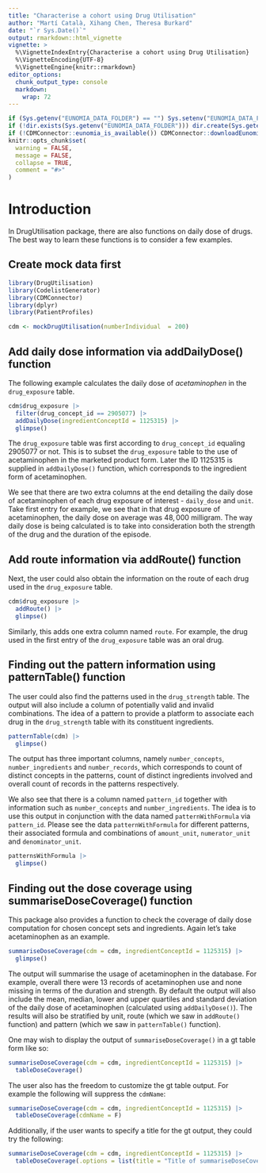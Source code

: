 ```yaml
---
title: "Characterise a cohort using Drug Utilisation"
author: "Martí Català, Xihang Chen, Theresa Burkard"
date: "`r Sys.Date()`"
output: rmarkdown::html_vignette
vignette: >
  %\VignetteIndexEntry{Characterise a cohort using Drug Utilisation}
  %\VignetteEncoding{UTF-8}
  %\VignetteEngine{knitr::rmarkdown}
editor_options: 
  chunk_output_type: console
  markdown: 
    wrap: 72
---
```


```r
if (Sys.getenv("EUNOMIA_DATA_FOLDER") == "") Sys.setenv("EUNOMIA_DATA_FOLDER" = tempdir())
if (!dir.exists(Sys.getenv("EUNOMIA_DATA_FOLDER"))) dir.create(Sys.getenv("EUNOMIA_DATA_FOLDER"))
if (!CDMConnector::eunomia_is_available()) CDMConnector::downloadEunomiaData()
knitr::opts_chunk$set(
  warning = FALSE,
  message = FALSE,
  collapse = TRUE,
  comment = "#>"
)
```

# Introduction
In DrugUtilisation package, there are also functions on daily dose of drugs. The best way to learn these functions is to consider a few examples.

## Create mock data first

```r
library(DrugUtilisation)
library(CodelistGenerator)
library(CDMConnector)
library(dplyr)
library(PatientProfiles)

cdm <- mockDrugUtilisation(numberIndividual  = 200)
```

## Add daily dose information via addDailyDose() function
The following example calculates the daily dose of *acetaminophen* in the `drug_exposure` table.

```r
cdm$drug_exposure |>
  filter(drug_concept_id == 2905077) |>
  addDailyDose(ingredientConceptId = 1125315) |>
  glimpse()
```

The `drug_exposure` table was first according to `drug_concept_id` equaling $2905077$ or not. This is to subset the `drug_exposure` table to the use of acetaminophen in the marketed product form. Later the ID $1125315$ is supplied in `addDailyDose()` function, which corresponds to the ingredient form of acetaminophen.

We see that there are two extra columns at the end detailing the daily dose of acetaminophen of each drug exposure of interest - `daily_dose` and `unit`. Take first entry for example, we see that in that drug exposure of acetaminophen, the daily dose on average was $48,000$ milligram. The way daily dose is being calculated is to take into consideration both the strength of the drug and the duration of the episode.

## Add route information via addRoute() function
Next, the user could also obtain the information on the route of each drug used in the `drug_exposure` table. 

```r
cdm$drug_exposure |>
  addRoute() |>
  glimpse()
```

Similarly, this adds one extra column named `route`. For example, the drug used in the first entry of the `drug_exposure` table was an oral drug.

## Finding out the pattern information using patternTable() function
The user could also find the patterns used in the `drug_strength` table. The output will also include a column of potentially valid and invalid combinations. The idea of a pattern to provide a platform to associate each drug in the `drug_strength` table with its constituent ingredients.

```r
patternTable(cdm) |>
  glimpse()
```

The output has three important columns, namely `number_concepts`, `number_ingredients` and `number_records`, which corresponds to count of distinct concepts in the patterns, count of distinct ingredients involved and overall count of records in the patterns respectively.

We also see that there is a column named `pattern_id` together with information such as `number_concepts` and `number_ingredients`. The idea is to use this output in conjunction with the data named `patternWithFormula` via `pattern_id`. Please see the data `patternWithFormula` for different patterns, their associated formula and combinations of `amount_unit`, `numerator_unit` and `denominator_unit`.

```r
patternsWithFormula |>
  glimpse()
```

## Finding out the dose coverage using summariseDoseCoverage() function
This package also provides a function to check the coverage of daily dose computation for chosen concept sets and ingredients. Again let's take acetaminophen as an example.

```r
summariseDoseCoverage(cdm = cdm, ingredientConceptId = 1125315) |>
  glimpse()
```

The output will summarise the usage of acetaminophen in the database. For example, overall there were $13$ records of acetaminophen use and none missing in terms of the duration and strength. By default the output will also include the mean, median, lower and upper quartiles and standard deviation of the daily dose of acetaminophen (calculated using `addDailyDose()`). The results will also be stratified by unit, route (which we saw in `addRoute()` function) and pattern (which we saw in `patternTable()` function).

One may wish to display the output of `summariseDoseCoverage()` in a gt table form like so: 

```r
summariseDoseCoverage(cdm = cdm, ingredientConceptId = 1125315) |>
  tableDoseCoverage()
```

The user also has the freedom to customize the gt table output. For example the following will suppress the `cdmName`:

```r
summariseDoseCoverage(cdm = cdm, ingredientConceptId = 1125315) |>
  tableDoseCoverage(cdmName = F)
```

Additionally, if the user wants to specify a title for the gt output, they could try the following:

```r
summariseDoseCoverage(cdm = cdm, ingredientConceptId = 1125315) |>
  tableDoseCoverage(.options = list(title = "Title of summariseDoseCoverage"))
```
